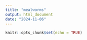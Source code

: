 ```yaml
---
title: "mealworms"
output: html_document
date: "2024-11-06"
---
```


```r
knitr::opts_chunk$set(echo = TRUE)
```
